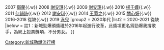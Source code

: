 {{Navbox with columns
|name    = 新城勁爆頒獎禮我最欣賞女歌手
|title   = '''[[新城勁爆頒獎禮]]我最欣賞女歌手'''
|titlestyle = background: #E6CFE6
|groupstyle = background: #E6CFE6
|group1 = 2010年代
|list1 = {{nowrap begin}}
2005 [[容祖兒]]{{.w}}
2007 [[衛蘭]]{{.w}}
2008 [[謝安琪]]{{.w}}
2009 [[謝安琪]]{{.w}}
2010 [[楊千嬅]]{{.w}}
2011 [[何韻詩]]{{.w}}
2012 [[謝安琪]]{{.w}}
2014 [[王菀之]]{{.w}}
2015 [[關心妍]]{{.w}}
2016-2018 從缺{{.w}}
2019 [[泳兒]]
{{nowrap end}}
|group2 = 2020年代
|list2 = {{nowrap begin}}
2020-2021 從缺
{{nowrap end}}
|below = 註1：新城勁爆頒獎禮於2016年起進行改革，此獎項更名爲勁爆我撐歌手，為網上投票獎項，不分男女。
}}
<noinclude>
[[Category:新城勁爆流行榜]]
</noinclude>